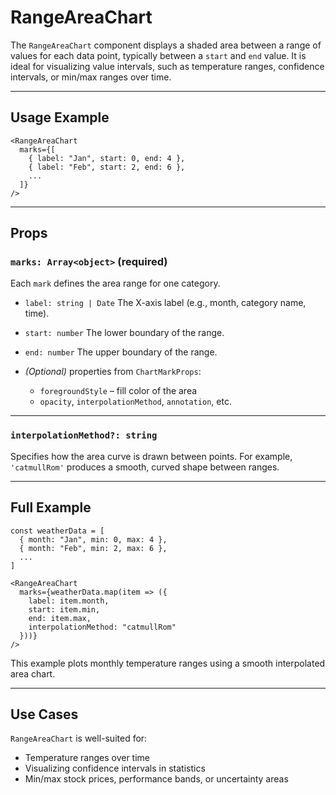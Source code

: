 # RangeAreaChart 
        
The `RangeAreaChart` component displays a shaded area between a range of values for each data point, typically between a `start` and `end` value. It is ideal for visualizing value intervals, such as temperature ranges, confidence intervals, or min/max ranges over time.

---

## Usage Example

```tsx
<RangeAreaChart
  marks={[
    { label: "Jan", start: 0, end: 4 },
    { label: "Feb", start: 2, end: 6 },
    ...
  ]}
/>
```

---

## Props

### `marks: Array<object>` **(required)**

Each `mark` defines the area range for one category.

* `label: string | Date`
  The X-axis label (e.g., month, category name, time).

* `start: number`
  The lower boundary of the range.

* `end: number`
  The upper boundary of the range.

* *(Optional)* properties from `ChartMarkProps`:

  * `foregroundStyle` – fill color of the area
  * `opacity`, `interpolationMethod`, `annotation`, etc.

---

### `interpolationMethod?: string`

Specifies how the area curve is drawn between points.
For example, `'catmullRom'` produces a smooth, curved shape between ranges.

---

## Full Example

```tsx
const weatherData = [
  { month: "Jan", min: 0, max: 4 },
  { month: "Feb", min: 2, max: 6 },
  ...
]

<RangeAreaChart
  marks={weatherData.map(item => ({
    label: item.month,
    start: item.min,
    end: item.max,
    interpolationMethod: "catmullRom"
  }))}
/>
```

This example plots monthly temperature ranges using a smooth interpolated area chart.

---

## Use Cases

`RangeAreaChart` is well-suited for:

* Temperature ranges over time
* Visualizing confidence intervals in statistics
* Min/max stock prices, performance bands, or uncertainty areas
